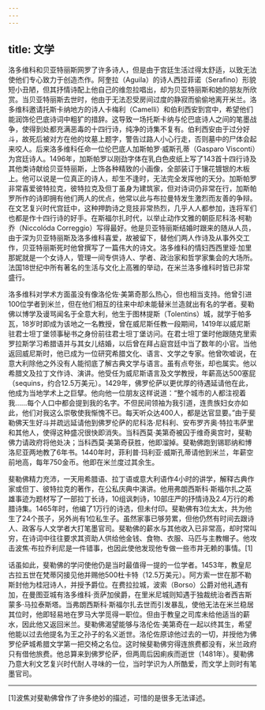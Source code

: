 ```yaml
---
---
---
```

title: 文学
---




洛多维科和贝亚特丽斯网罗了许多诗人，但是由于宫廷生活过得太舒适，以致无法使他们专心致力于创造杰作。阿奎拉（Aguila）的诗人西拉菲诺（Serafino）形貌短小丑陋，但其抒情诗配上他自己的维忽拉唱出，却为贝亚特丽斯和她的朋友所欣赏。当贝亚特丽斯去世时，他由于无法忍受房间过度的静寂而偷偷地离开米兰。洛多维科邀请托斯卡纳地方的诗人卡梅利（Camelli）和伯利西安到宫中，希望他们能润饰伦巴底诗词中粗犷的措辞。这导致一场托斯卡纳与伦巴底诗人之间的笔墨战争，使得到处都充满恶毒的十四行诗，纯净的诗集不复有。伯利西安由于过分好斗，故死后被对方在他的坟墓上题字，警告过路人小心行走，否则墓中的尸体会起来咬人。后来洛多维科任命一位伦巴底人加斯帕罗·威斯孔蒂（Gasparo Visconti）为宫廷诗人。1496年，加斯帕罗以刚劲字体在乳白色皮纸上写了143首十四行诗及其他类诗献给贝亚特丽斯，上饰各种精致的小画像，全部装订于镶花镀银的木板上。他可以说是一位真正的诗人，却生不逢时，无法完全发挥他的天分。加斯帕罗非常喜爱彼特拉克，彼特拉克及但丁虽身为建筑家，但对诗词仍非常在行，加斯帕罗所作的诗即拥有他们两人的优点，他常以此与布拉曼特发生激烈而友善的争辩。在文艺复兴时代宫廷中，这种押韵诗之竞技非常热烈，几乎人人都参加，连将军们也都是作十四行诗的好手。在斯福尔扎时代，以举止动作文雅的朝臣尼科洛·柯勒乔（Niccolóda Correggio）写得最好。他是贝亚特丽斯结婚时跟来的随从人员，由于深为贝亚特丽斯及洛多维科喜爱，故被留下，替他们两人作诗及从事外交工作，贝亚特丽斯死时他曾撰写了一篇伟大的诗文。洛多维科的情妇西西里娅·加里那妮就是一个女诗人，管理一间专供诗人、学者、政治家和哲学家集会的大场所。法国18世纪中所有著名的生活与文化上高雅的举动，在米兰洛多维科时皆已非常盛行。

洛多维科对学术方面虽没有像洛伦佐·美第奇那么热心，但也相当支持。他曾引进100位学者到米兰，但在他们相互的往来中却未能替米兰造就出有名的学者。斐勒佛以博学及谩骂闻名于全意大利，他生于图林提斯（Tolentins）城，就学于帕多瓦，18岁时即成为该地之一名教授，曾在威尼斯任教一段期间，1419年以威尼斯驻君士坦丁堡领事秘书之身份前往君士坦丁堡访问。在君士坦丁堡时他跟随克里索罗拉斯学习希腊语并与其女儿结婚，以后曾在拜占庭宫廷中当了数年的小官。当他返回威尼斯时，他已成为一位研究希腊文化、语言、文学之专家。他曾吹嘘说，在意大利除他之外没有人能彻底了解古典文学与语言。虽有点夸张，却也属实。他以希腊文及拉丁文作诗、演讲。他受任为威尼斯语言及文学教授，年薪高达500塞屁（sequins，约合12.5万美元）。1429年，佛罗伦萨以更优厚的待遇延请他在此，他成为当地学术上之巨擘。他向他一位朋友这样说道：“整个城市的人都注视着我……每个人口中都会提到我的名字。不但民间领袖为我引道，连贵族妇女亦如此，他们对我这么崇敬使我惭愧不已。每天听众达400人，都是达官显要。”由于斐勒佛天生好斗并疏远延请他到佛罗伦萨的尼科洛·尼科利、安布罗齐奥·特拉韦萨里和其他人，使得这种盛况很快即消失。当科西莫·美第奇被囚于维奇奥宫时，斐勒佛力请政府将他处决；当科西莫·美第奇获胜，他即溜掉。斐勒佛跑到锡耶纳和博洛尼亚两地教了6年书。1440年时，菲利普·玛利亚·威斯孔蒂请他到米兰，年薪空前地高，每年750金币。他即在米兰度过其余生。

斐勒佛精力充沛，一天用希腊语、拉丁语或意大利语作4小时的讲学，解释古典作家或但丁、彼特拉克的著作，在公私庆典中演讲。他用弗朗西斯科·斯福尔扎之英雄事迹为题材写了一部拉丁长诗，10组讽刺诗，10部庄严的抒情诗及2.4万行的希腊诗集。1465年时，他编了1万行的诗选，但未付印。斐勒佛有3位太太，共为他生了24个孩子，另外尚有1位私生子。虽然家事已够劳累，但他仍然有时间去跟诗人、政客与人文学者大打笔墨官司。斐勒佛的薪水与其他收入已非常高，却时常叫穷，在诗词中往往要求其资助人供给他金钱、食物、衣服、马匹与主教帽子。他攻击波焦·布拉乔利尼是一件错事，也因此使他发现他专做一些市井无赖的事情。[1]

话虽如此，斐勒佛的学问使他仍是当时最值得一提的一位学者。1453年，教皇尼古拉五世在梵蒂冈接见他并赐他500杜卡特（12.5万美元）。阿方索一世在那不勒斯封他为桂冠诗人，并授予爵位。在费拉拉城，波索（Borso）公爵对他礼遇有加，在曼图亚城有洛多维科·贡萨加侯爵，在里米尼城则知遇于独裁统治者西吉斯蒙多·马拉泰斯塔。当弗朗西斯科·斯福尔扎去世而引发暴乱，使他无法在米兰稳居其位时，他即轻易地在罗马大学觅得一职位。但由于教皇之司库未给他适当的薪水，因此他又返回米兰。斐勒佛渴望能够与洛伦佐·美第奇在一起以终其生，希望他能以过去他提名为王之孙子的名义逝世。洛伦佐原谅他过去的一切，并授他为佛罗伦萨城希腊文学第一把交椅之名位。这时候斐勒佛穷得连旅费都没有，米兰政府只有借他旅费。他总算来到佛罗伦萨，但两周后因痢疾而逝世（1481年）。斐勒佛乃意大利文艺复兴时代耐人寻味的一位，当时学识为人所酷爱，而文学上则时有笔墨官司。



* * *



[1]波焦对斐勒佛曾作了许多绝妙的描述，可惜的是很多无法译述。